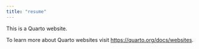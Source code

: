 ```yaml
---
title: "resume"
---
```


This is a Quarto website.

To learn more about Quarto websites visit <https://quarto.org/docs/websites>.
